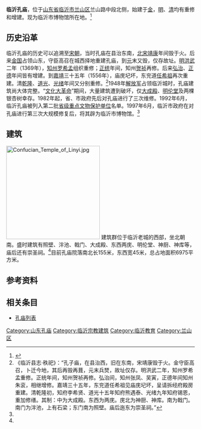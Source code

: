 {{文物保护单位
| 级别 = 省级
| 省区市 = 山东省
| 图片 = [[File:Confucius_Temple_of_Linyi.jpg|220px]]
| 名称 = 临沂孔庙
| 编号 = 2-77
| 分类 = 古建筑及历史纪念建筑物
| 时代 = [[明朝|明]]
| 所在 = [[临沂市|临沂市]][[兰山区|兰山区]]
| 登录 = 1992年
}}
'''临沂孔庙'''，位于[[山东省|山东省]][[临沂市|临沂市]][[兰山区|兰山区]]兰山路中段北侧，始建于[[金朝|金]]，[[明朝|明]]、[[清朝|清]]均有重修和增建。现为临沂市博物馆所在地。<ref name="TV">{{cite web| language =| publisher =临沂市广播电台网站| title =临沂博物馆---孔庙| url =http://www.lunan.tv/folder14/folder251/folder328/2009/04/2009-04-035295.html| author =| date =| accessdate =2009-08-29| deadurl =yes| archiveurl =https://web.archive.org/web/20131015235513/http://www.lunan.tv/folder14/folder251/folder328/2009/04/2009-04-035295.html| archivedate =2013-10-15}}</ref>

==历史沿革==
临沂孔庙的历史可以追溯至[[宋朝|宋朝]]，当时孔庙在县治东南，[[北宋|北宋]][[靖康|靖康]]年间毁于火。后来[[金朝|金国]]占领山东，守臣高召在城西择地重建孔庙，到[[元朝|元]]末又毁，仅存故址。[[明朝|明]][[洪武|洪武]]二年（1369年），[[知州|知州]][[罗希孟|罗希孟]]组织重修；[[正统_(年号)|正统]]年间，知州[[贺祯|贺祯]]再修。后来[[弘治_(明孝宗)|弘治]]、[[正德_(明武宗)|正德]]年间皆有增建。到[[嘉靖|嘉靖]]三十五年（1556年），庙庑圮坏，东兖道[[任希祖|任希祖]]再次重建。清[[乾隆|乾隆]]、[[道光|道光]]、[[光绪|光绪]]年间又分别重修。<ref name="县志">《临沂县志·秩祀》：“孔子庙，在县治西，旧在东南，宋靖康毁于火。金守臣高召，卜迁今地，其后再毁再葺，元末兵燹，故址仅存。明洪武二年，知州罗希孟重修。正统年间，知州贺祯再修。弘治间，知州张凤、吴寅，正德年间知州朱衮，相继增修。嘉靖三十五年，东兖道任希祖见庙庑圮坏，呈请拆经府殿房重建。清乾隆初，知府李希贤、道光十五年知府熊遇泰、光绪九年知府锡恩，重加修缮。其制：中为大成殿。东西为两庑。庑北为神厨、神库。南为戟门。南门为泮池，上有石梁；东门南为照壁。庙后迤东为崇圣祠。”</ref>1948年[[解放军|解放军]]占领临沂城时，孔庙建筑尚大体完整。“[[文化大革命|文化大革命]]”期间，大量建筑遭到破坏，仅[[大成殿|大成殿]]、[[明伦堂|明伦堂]]及两棵银杏树幸存。1982年起，省、市政府先后对孔庙进行了三次维修。1992年6月，临沂孔庙被列入第二批[[山东省文物保护单位|省级重点文物保护单位]]名单。1997年6月，临沂市政府在对孔庙进行第三次大规模修复后，将其辟为临沂市博物馆。<ref name="TV" />

==建筑==
[[File:Confucian_Temple_of_Linyi.jpg|250px]]
建筑群位于临沂老城的西部，坐北朝南。盛时建筑有照壁、泮池、戟门、大成殿、东西两庑、明伦堂、神厨、神库等，庙后还有崇圣祠。<ref name="县志" />目前孔庙院落南北长155米，东西宽45米，总占地面积6975平方米。

==参考资料==
<div class="references-small">
<references />
</div>

==相关条目==
*[[孔庙列表|孔庙列表]]

{{DEFAULTSORT:L临}}
{{山东省境内的孔庙}}
{{临沂市境内的山东省文物保护单位}}
[[Category:山东孔庙|Category:山东孔庙]]
[[Category:临沂宗教建筑|Category:临沂宗教建筑]]
[[Category:临沂教育|Category:临沂教育]]
[[Category:兰山区|Category:兰山区]]